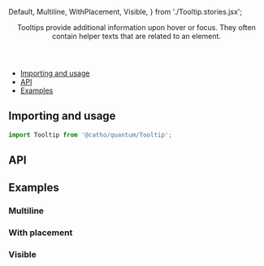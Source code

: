 
  Default,
  Multiline,
  WithPlacement,
  Visible,
} from './Tooltip.stories.jsx';

<Meta
  title="Tooltip"
  component={Tooltip}
/>

<Header title="Tooltip">
  Tooltips provide additional information upon hover or focus. They often
  contain helper texts that are related to an element.
</Header>

- [Importing and usage](#importing)
- [API](#api)
- [Examples](#examples)

## <a id="importing"></a>Importing and usage

```js
import Tooltip from '@catho/quantum/Tooltip';
```

<Canvas>
  <Story id="tooltip--default" />
</Canvas>

## <a id="api"></a>API

<ArgsTable of={Tooltip} />

## <a id="examples"></a>Examples

### Multiline

<Canvas>
  <Story id="tooltip--multiline" />
</Canvas>

### With placement

<Canvas>
  <Story id="tooltip--with-placement" />
</Canvas>

### Visible

<Canvas>
  <Story id="tooltip--visible" />
</Canvas>
